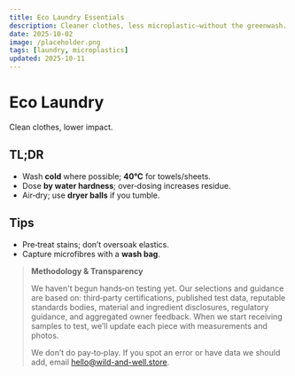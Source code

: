 ```yaml
---
title: Eco Laundry Essentials
description: Cleaner clothes, less microplastic—without the greenwash.
date: 2025-10-02
image: /placeholder.png
tags: [laundry, microplastics]
updated: 2025-10-11
---
```

# Eco Laundry

Clean clothes, lower impact.

## TL;DR
- Wash **cold** where possible; **40°C** for towels/sheets.
- Dose **by water hardness**; over‑dosing increases residue.
- Air‑dry; use **dryer balls** if you tumble.

## Tips
- Pre‑treat stains; don’t oversoak elastics.
- Capture microfibres with a **wash bag**.

> **Methodology & Transparency**
>
> We haven't begun hands‑on testing yet. Our selections and guidance are based on:
> third‑party certifications, published test data, reputable standards bodies, material and ingredient disclosures,
> regulatory guidance, and aggregated owner feedback. When we start receiving samples to test,
> we’ll update each piece with measurements and photos.
>
> We don’t do pay‑to‑play. If you spot an error or have data we should add, email hello@wild-and-well.store.

